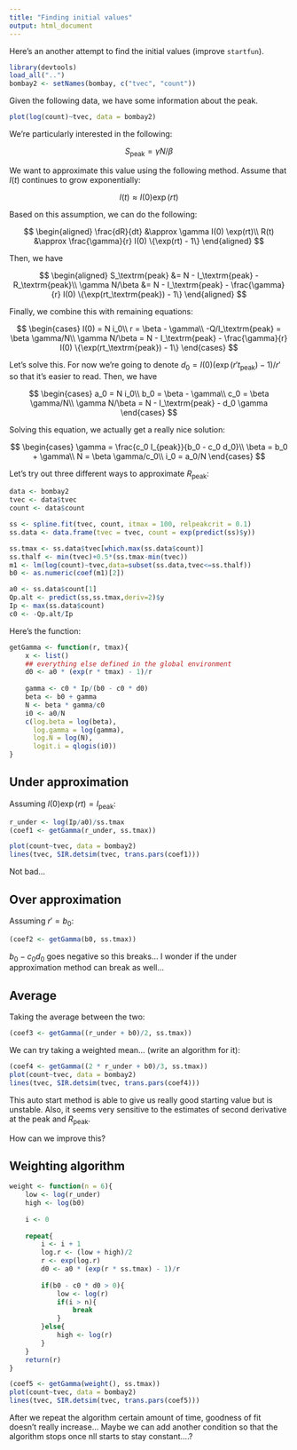 ```yaml
---
title: "Finding initial values"
output: html_document
---
```


Here's an another attempt to find the initial values (improve `startfun`).

```r
library(devtools)
load_all("..")
bombay2 <- setNames(bombay, c("tvec", "count"))
```

Given the following data, we have some information about the peak.

```r
plot(log(count)~tvec, data = bombay2)
```

We're particularly interested in the following:

$$
S_\textrm{peak} = \gamma N/\beta
$$

We want to approximate this value using the following method. Assume that $I(t)$ continues to grow exponentially:

$$
I(t) \approx I(0) \exp(rt)
$$

Based on this assumption, we can do the following:

$$
\begin{aligned}
\frac{dR}{dt} &\approx \gamma I(0) \exp(rt)\\
R(t) &\approx \frac{\gamma}{r} I(0) \{\exp(rt) - 1\}
\end{aligned}
$$

Then, we have 

$$
\begin{aligned}
S_\textrm{peak} &= N - I_\textrm{peak} - R_\textrm{peak}\\
\gamma N/\beta &= N - I_\textrm{peak} - \frac{\gamma}{r} I(0) \{\exp(rt_\textrm{peak}) - 1\}
\end{aligned}
$$

Finally, we combine this with remaining equations:

$$
\begin{cases}
I(0) = N i_0\\
r = \beta - \gamma\\
-Q/I_\textrm{peak} = \beta \gamma/N\\
\gamma N/\beta = N - I_\textrm{peak} - \frac{\gamma}{r} I(0) \{\exp(rt_\textrm{peak}) - 1\}
\end{cases}
$$

Let's solve this. For now we're going to denote $d_0 = I(0) (\exp(r' t_\textrm{peak}) -1)/r'$ so that it's easier to read. Then, we have

$$
\begin{cases}
a_0 = N i_0\\
b_0 = \beta - \gamma\\
c_0 = \beta \gamma/N\\
\gamma N/\beta = N - I_\textrm{peak} - d_0 \gamma
\end{cases}
$$

Solving this equation, we actually get a really nice solution:

$$
\begin{cases}
\gamma = \frac{c_0 I_{peak}}{b_0 - c_0 d_0}\\
\beta = b_0 + \gamma\\
N = \beta \gamma/c_0\\
i_0 = a_0/N
\end{cases}
$$

Let's try out three different ways to approximate $R_\textrm{peak}$:

```r
data <- bombay2
tvec <- data$tvec
count <- data$count

ss <- spline.fit(tvec, count, itmax = 100, relpeakcrit = 0.1)
ss.data <- data.frame(tvec = tvec, count = exp(predict(ss)$y))

ss.tmax <- ss.data$tvec[which.max(ss.data$count)]
ss.thalf <- min(tvec)+0.5*(ss.tmax-min(tvec))
m1 <- lm(log(count)~tvec,data=subset(ss.data,tvec<=ss.thalf))
b0 <- as.numeric(coef(m1)[2])

a0 <- ss.data$count[1]
Qp.alt <- predict(ss,ss.tmax,deriv=2)$y
Ip <- max(ss.data$count)
c0 <- -Qp.alt/Ip

```

Here's the function:

```r
getGamma <- function(r, tmax){
    x <- list()
    ## everything else defined in the global environment
    d0 <- a0 * (exp(r * tmax) - 1)/r
    
    gamma <- c0 * Ip/(b0 - c0 * d0)
    beta <- b0 + gamma
    N <- beta * gamma/c0
    i0 <- a0/N
    c(log.beta = log(beta),
      log.gamma = log(gamma),
      log.N = log(N),
      logit.i = qlogis(i0))
}
```

Under approximation
----------------

Assuming $I(0) \exp(rt) = I_\textrm{peak}$:

```r
r_under <- log(Ip/a0)/ss.tmax
(coef1 <- getGamma(r_under, ss.tmax))

plot(count~tvec, data = bombay2)
lines(tvec, SIR.detsim(tvec, trans.pars(coef1)))
```

Not bad...

Over approximation
---------------

Assuming $r' = b_0$:

```r
(coef2 <- getGamma(b0, ss.tmax))
```

$b_0 - c_0d_0$ goes negative so this breaks... I wonder if the under approximation method can break as well...

Average
------------

Taking the average between the two:

```r
(coef3 <- getGamma((r_under + b0)/2, ss.tmax))
```

We can try taking a weighted mean... (write an algorithm for it):

```r
(coef4 <- getGamma((2 * r_under + b0)/3, ss.tmax))
plot(count~tvec, data = bombay2)
lines(tvec, SIR.detsim(tvec, trans.pars(coef4)))
```

This auto start method is able to give us really good starting value but is unstable. Also, it seems very sensitive to the estimates of second derivative at the peak and $R_\textrm{peak}$.

How can we improve this? 

Weighting algorithm
---------

```r
weight <- function(n = 6){
    low <- log(r_under)
    high <- log(b0)
    
    i <- 0
    
    repeat{
        i <- i + 1
        log.r <- (low + high)/2
        r <- exp(log.r)
        d0 <- a0 * (exp(r * ss.tmax) - 1)/r
        
        if(b0 - c0 * d0 > 0){
            low <- log(r)
            if(i > n){
                break
            }
        }else{
            high <- log(r)
        }
    }
    return(r)
}

(coef5 <- getGamma(weight(), ss.tmax))
plot(count~tvec, data = bombay2)
lines(tvec, SIR.detsim(tvec, trans.pars(coef5)))
```

After we repeat the algorithm certain amount of time, goodness of fit doesn't really increase... Maybe we can add another condition so that the algorithm stops once nll starts to stay constant....?
